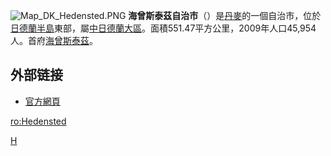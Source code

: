 [[File:Map_DK_Hedensted.PNG|right]]
'''海曾斯泰茲自治市'''（{{lang-da|Hedensted Kommune}}）是[[丹麥|丹麥]]的一個自治市，位於[[日德蘭半島|日德蘭半島]]東部，屬[[中日德蘭大區|中日德蘭大區]]。面積551.47平方公里，2009年人口45,954人。首府[[海曾斯泰茲|海曾斯泰茲]]。

==外部链接==
* [http://www.hedensted.dk/ 官方網頁] {{Wayback|url=http://www.hedensted.dk/ |date=20100113163354 }}
{{丹麥自治市}}
[[Category:丹麥市鎮|H]]

[[ro:Hedensted|ro:Hedensted]]